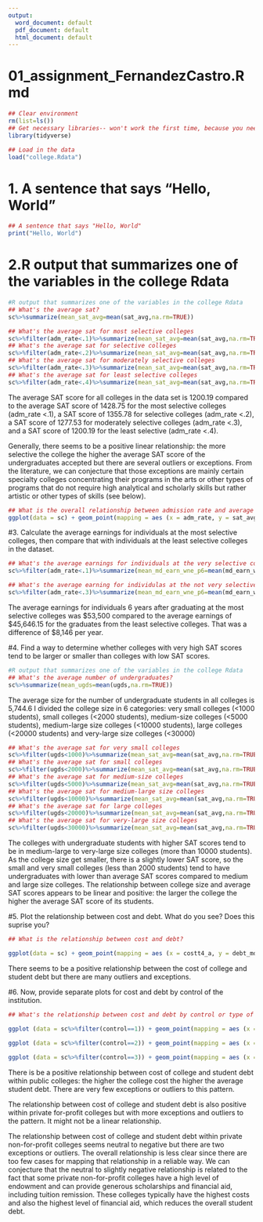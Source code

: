 ---
output:
  word_document: default
  pdf_document: default
  html_document: default
---
# 01_assignment_FernandezCastro.Rmd


```{r scorecard} 
## Clear environment
rm(list=ls())
## Get necessary libraries-- won't work the first time, because you need to install them!
library(tidyverse)
```


```{r load_data}
## Load in the data
load("college.Rdata")
```


# 1. A sentence that says "Hello, World"
```{r}
## A sentence that says "Hello, World"
print("Hello, World")
```


# 2.R output that summarizes one of the variables in the college Rdata 
```{r}
#R output that summarizes one of the variables in the college Rdata
## What's the average sat?
sc%>%summarize(mean_sat_avg=mean(sat_avg,na.rm=TRUE))
```
```{r combining commands}
## What's the average sat for most selective colleges
sc%>%filter(adm_rate<.1)%>%summarize(mean_sat_avg=mean(sat_avg,na.rm=TRUE))
## What's the average sat for selective colleges
sc%>%filter(adm_rate<.2)%>%summarize(mean_sat_avg=mean(sat_avg,na.rm=TRUE))
## What's the average sat for moderately selective colleges
sc%>%filter(adm_rate<.3)%>%summarize(mean_sat_avg=mean(sat_avg,na.rm=TRUE))
## What's the average sat for least selective colleges
sc%>%filter(adm_rate<.4)%>%summarize(mean_sat_avg=mean(sat_avg,na.rm=TRUE))

```

The average SAT score for all colleges in the data set is 1200.19 compared to the average SAT score of 1428.75 for the most selective colleges (adm_rate <.1), a SAT score of 1355.78 for selective colleges (adm_rate <.2), a SAT score of 1277.53 for moderately selective colleges (adm_rate <.3), and a SAT score of 1200.19 for the least selective (adm_rate <.4). 

Generally, there seems to be a positive linear relationship: the more selective the college the higher the average SAT score of the undergraduates accepted but there are several outliers or exceptions. From the literature, we can conjecture that those exceptions are mainly certain specialty colleges concentrating their programs in the arts or other types of programs that do not require high analytical and scholarly skills but rather artistic or other types of skills (see below).

```{r}
## What is the overall relationship between admission rate and average SAT score?
ggplot(data = sc) + geom_point(mapping = aes (x = adm_rate, y = sat_avg))

```


#3. Calculate the average earnings for individuals at the most selective colleges, then compare that with individuals at the least selective colleges in the dataset.
```{r}
## What's the average earnings for individuals at the very selective colleges?
sc%>%filter(adm_rate<.1)%>%summarize(mean_md_earn_wne_p6=mean(md_earn_wne_p6,na.rm=TRUE))

## What's the average earning for individulas at the not very selective colleges?
sc%>%filter(adm_rate<.3)%>%summarize(mean_md_earn_wne_p6=mean(md_earn_wne_p6,na.rm=TRUE))

```

The average earnings for individuals 6 years after graduating at the most selective colleges was $53,500 compared to the average earnings of $45,646.15 for the graduates from the least selective colleges. That was a difference of $8,146 per year.


#4. Find a way to determine whether colleges with very high SAT scores tend to be larger or smaller than colleges with low SAT scores.

```{r summarize}
#R output that summarizes one of the variables in the college Rdata
## What's the average number of undergraduates?
sc%>%summarize(mean_ugds=mean(ugds,na.rm=TRUE))
```

The average size for the number of undergraduate students in all colleges is 5,744.6  I divided the college size in 6 categories: very small colleges (<1000 students), small colleges (<2000 students), medium-size colleges (<5000 students), medium-large size colleges (<10000 students), large colleges (<20000 students) and very-large size colleges (<30000)

```{r}
## What's the average sat for very small colleges
sc%>%filter(ugds<1000)%>%summarize(mean_sat_avg=mean(sat_avg,na.rm=TRUE))
## What's the average sat for small colleges
sc%>%filter(ugds<2000)%>%summarize(mean_sat_avg=mean(sat_avg,na.rm=TRUE))
## What's the average sat for medium-size colleges
sc%>%filter(ugds<5000)%>%summarize(mean_sat_avg=mean(sat_avg,na.rm=TRUE))
## What's the average sat for medium-large size colleges
sc%>%filter(ugds<10000)%>%summarize(mean_sat_avg=mean(sat_avg,na.rm=TRUE))
## What's the average sat for large colleges
sc%>%filter(ugds<20000)%>%summarize(mean_sat_avg=mean(sat_avg,na.rm=TRUE))
## What's the average sat for very-large size colleges
sc%>%filter(ugds<30000)%>%summarize(mean_sat_avg=mean(sat_avg,na.rm=TRUE))
```

The colleges with undergraduate students with higher SAT scores tend to be in medium-large to very-large size colleges (more than 10000 students). As the college size get smaller, there is a slightly lower SAT score, so the small and very small colleges (less than 2000 students) tend to have undergraduates with lower than average SAT scores compared to medium and large size colleges. The relationship between college size and average SAT scores appears to be linear and positive: the larger the college the higher the average SAT score of its students.


#5. Plot the relationship between cost and debt. What do you see? Does this suprise you?

```{r}
## What is the relationship between cost and debt?

ggplot(data = sc) + geom_point(mapping = aes (x = costt4_a, y = debt_mdn))

```

There seems to be a positive relationship between the cost of college and student debt but there are many outliers and exceptions.


#6. Now, provide separate plots for cost and debt by control of the institution.

```{r}
## What's the relationship between cost and debt by control or type of college (1=public, 2=private non-profit), 3=private for profit)?

ggplot (data = sc%>%filter(control==1)) + geom_point(mapping = aes (x = costt4_a, y = debt_mdn))
  
ggplot (data = sc%>%filter(control==2)) + geom_point(mapping = aes (x = costt4_a, y = debt_mdn))

ggplot (data = sc%>%filter(control==3)) + geom_point(mapping = aes (x = costt4_a, y = debt_mdn))

```

There is be a positive relationship between cost of college and student debt within public colleges: the higher the college cost the higher the average student debt. There are very few exceptions or outliers to this pattern.

The relationship between cost of college and student debt is also positive within private for-profit colleges but with more exceptions and outliers to the pattern. It might not be a linear relationship.

The relationship between cost of college and student debt within private non-for-profit colleges seems neutral to negative but there are two exceptions or outliers. The overall relationship is less clear since there are too few cases for mapping that relationship in a reliable way. We can conjecture that the neutral to slightly negative relationship is related to the fact that some private non-for-profit colleges have a high level of endowment and can provide generous scholarships and financial aid, including tuition remission. These colleges typically have the highest costs and also the highest level of financial aid, which reduces the overall student debt.


